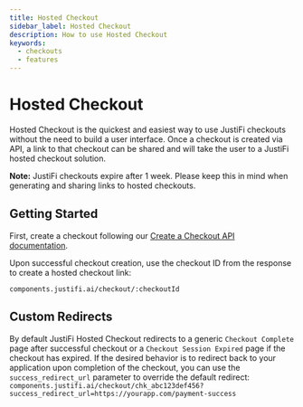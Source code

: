 ```yaml
---
title: Hosted Checkout
sidebar_label: Hosted Checkout
description: How to use Hosted Checkout
keywords:
  - checkouts
  - features
---
```


# Hosted Checkout

Hosted Checkout is the quickest and easiest way to use JustiFi checkouts without the need to build a user interface. Once a checkout is created via API, a link to that checkout can be shared and will take the user to a JustiFi hosted checkout solution.

**Note:** JustiFi checkouts expire after 1 week. Please keep this in mind when generating and sharing links to hosted checkouts.

## Getting Started

First, create a checkout following our [Create a Checkout API documentation](https://docs.justifi.tech/api-spec#tag/Checkouts/operation/CreateCheckout).

Upon successful checkout creation, use the checkout ID from the response to create a hosted checkout link:

```components.justifi.ai/checkout/:checkoutId```

## Custom Redirects

By default JustiFi Hosted Checkout redirects to a generic `Checkout Complete` page after successful checkout or a `Checkout Session Expired` page if the checkout has expired. If the desired behavior is to redirect back to your application upon completion of the checkout, you can use the `success_redirect_url` parameter to override the default redirect:
```components.justifi.ai/checkout/chk_abc123def456?success_redirect_url=https://yourapp.com/payment-success```